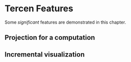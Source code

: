 # Tercen Features

Some _significant_ features are demonstrated in this chapter.

## Projection for a computation

## Incremental visualization

## 
